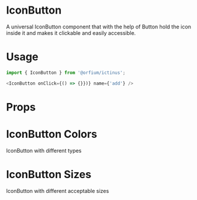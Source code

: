 
<Meta title="Design System/IconButton" component={IconButton} />

# IconButton

A universal IconButton component that with the help of Button hold the icon inside it and makes it clickable and easily accessible.

# Usage

```js
import { IconButton } from '@orfium/ictinus';

<IconButton onClick={() => {}})} name={'add'} />
```

# Props

<Props of={IconButton} />

# IconButton Colors

IconButton with different types

<Preview>
  <Story name="IconButton Types">
    <Stack>
      <IconButton size={'sm'} name="add" dataTestId={'size-lg'} />
      <IconButton size={'sm'} type="success" name="add" dataTestId={'size-lg'} />
      <IconButton size={'sm'} type="error" name="add" dataTestId={'size-lg'} />
    </Stack>
  </Story>
</Preview>

# IconButton Sizes

IconButton with different acceptable sizes

<Preview>
  <Story name="IconButton Sizes">
    <Stack>
      <IconButton size={'sm'} name="add" dataTestId={'size-lg'} />
      <IconButton size={'md'} name="fatArrowDown" />
      <IconButton size={'lg'} name="check" />
    </Stack>
  </Story>
</Preview>
